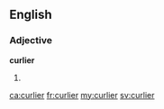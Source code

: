 ==English==

===Adjective===
'''curlier'''

# {{en-comparative of|curly}}

[[ca:curlier]]
[[fr:curlier]]
[[my:curlier]]
[[sv:curlier]]